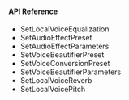 <PlatformWrapper platform="unity">

#### API Reference

* <Link to="{{Global.API_REF_UNITY_ROOT_VOICE_SDK}}/class_irtcengine.html#ariaid-title150">SetLocalVoiceEqualization</Link>

* <Link to="{{Global.API_REF_UNITY_ROOT_VOICE_SDK}}/class_irtcengine.html#api_irtcengine_setaudioeffectpreset">SetAudioEffectPreset</Link>

* <Link to="{{Global.API_REF_UNITY_ROOT_VOICE_SDK}}/class_irtcengine.html#ariaid-title114">SetAudioEffectParameters</Link>

* <Link to="{{Global.API_REF_UNITY_ROOT_VOICE_SDK}}/class_irtcengine.html#ariaid-title171">SetVoiceBeautifierPreset</Link>

* <Link to="{{Global.API_REF_UNITY_ROOT_VOICE_SDK}}/class_irtcengine.html#ariaid-title172">SetVoiceConversionPreset</Link>

* <Link to="{{Global.API_REF_UNITY_ROOT_VOICE_SDK}}/class_irtcengine.html#api_irtcengine_setvoicebeautifierparameters">SetVoiceBeautifierParameters</Link>

* <Link to="{{Global.API_REF_UNITY_ROOT_VOICE_SDK}}/class_irtcengine.html#api_irtcengine_setlocalvoicereverb">SetLocalVoiceReverb</Link>

* <Link to="{{Global.API_REF_UNITY_ROOT_VOICE_SDK}}/class_irtcengine.html#ariaid-title151">SetLocalVoicePitch</Link>

</PlatformWrapper>
